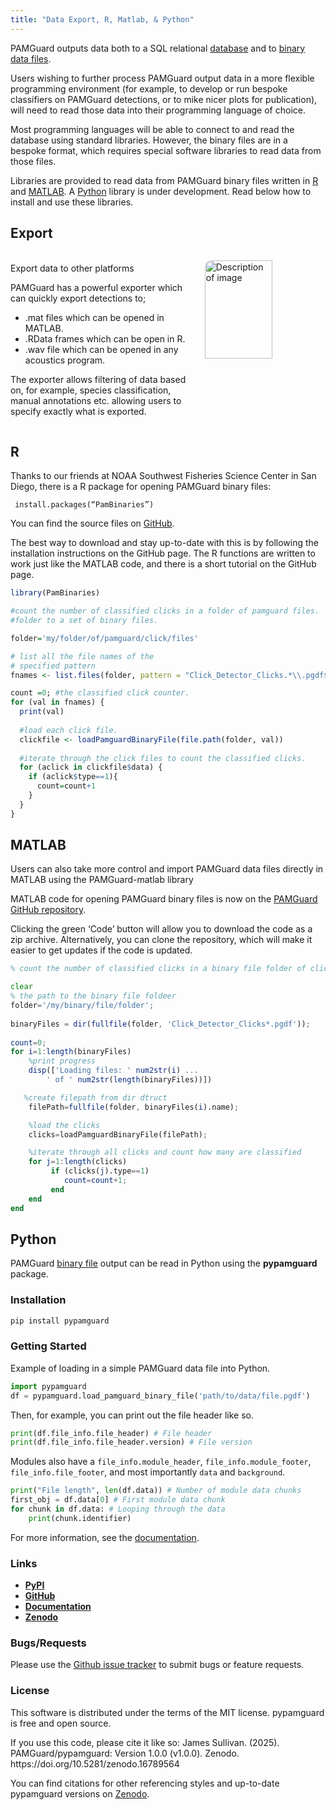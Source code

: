 ```yaml
---
title: "Data Export, R, Matlab, & Python"
---
```


PAMGuard outputs data both to a SQL relational [database](./olhelp/utilities/generalDatabaseHelp/docs/database_database.html) and to [binary data files](./olhelp/utilities/BinaryStore/docs/binarystore_overview.html).

Users wishing to further process PAMGuard output data in a more flexible programming environment (for example, to develop or run bespoke classifiers on PAMGuard detections, or to mike nicer plots for publication), will need to read those data into their programming language of choice.

Most programming languages will be able to connect to and read the database using standard libraries. However, the binary files are in a bespoke format, which requires special software libraries to read data from those files.

Libraries are provided to read data from PAMGuard binary files written in <a href="https://www.r-project.org/" target="matlab">R</a> and <a href="https://uk.mathworks.com/products/matlab.html" target="matlab">MATLAB</a>. A <a href="https://www.python.org/" target="matlab">Python</a> library is under development. Read below how to install and use these libraries.

::::::: panel-tabset
## Export

:::::: columns
:::: {.column width="60%"}
::: {style="text-align: left;"}
<p style="font-weight: bold; font-size: 18px;">

Export data to other platforms

</p>
:::

PAMGuard has a powerful exporter which can quickly export detections to;

-   .mat files which can be opened in MATLAB.
-   .RData frames which can be open in R.
-   .wav file which can be opened in any acoustics program.

The exporter allows filtering of data based on, for example, species classification, manual annotations etc. allowing users to specify exactly what is exported.
::::

::: {.column width="40%"}
<img src="./images/export_dialog.png" alt="Description of image" style="border-radius: 10px; width: 75%; height: 75%"/>
:::
::::::

## R

Thanks to our friends at NOAA Southwest Fisheries Science Center in San Diego, there is a R package for opening PAMGuard binary files:

<code> install.packages("PamBinaries") </code>

You can find the source files on [GitHub](https://github.com/TaikiSan21/PamBinaries).

The best way to download and stay up-to-date with this is by following the installation instructions on the GitHub page. The R functions are written to work just like the MATLAB code, and there is a short tutorial on the GitHub page.

``` r
library(PamBinaries)

#count the number of classified clicks in a folder of pamguard files. 
#folder to a set of binary files. 

folder='my/folder/of/pamguard/click/files'

# list all the file names of the
# specified pattern
fnames <- list.files(folder, pattern = "Click_Detector_Clicks.*\\.pgdf$")

count =0; #the classified click counter. 
for (val in fnames) {
  print(val)
  
  #load each click file.
  clickfile <- loadPamguardBinaryFile(file.path(folder, val))
  
  #iterate through the click files to count the classified clicks. 
  for (aclick in clickfile$data) {
    if (aclick$type==1){
      count=count+1
    }
  }
}
```

## MATLAB

Users can also take more control and import PAMGuard data files directly in MATLAB using the PAMGuard-matlab library

MATLAB code for opening PAMGuard binary files is now on the [PAMGuard GitHub repository](https://github.com/PAMGuard/PAMGuardMatlab).

Clicking the green 'Code' button will allow you to download the code as a zip archive. Alternatively, you can clone the repository, which will make it easier to get updates if the code is updated.

``` octave
% count the number of classified clicks in a binary file folder of clicks. 

clear
% the path to the binary file foldeer
folder='/my/binary/file/folder';
 
binaryFiles = dir(fullfile(folder, 'Click_Detector_Clicks*.pgdf'));
 
count=0; 
for i=1:length(binaryFiles)
    %print progress
    disp(['Loading files: ' num2str(i) ...
        ' of ' num2str(length(binaryFiles))])

   %create filepath from dir dtruct
    filePath=fullfile(folder, binaryFiles(i).name);

    %load the clicks
    clicks=loadPamguardBinaryFile(filePath);

    %iterate through all clicks and count how many are classified 
    for j=1:length(clicks)
         if (clicks(j).type==1) 
            count=count+1;
         end
    end
end
```

## Python

PAMGuard [binary file](./olhelp/utilities/BinaryStore/docs/binarystore_overview.html)
output can be read in Python using the **pypamguard** package.


### Installation

``` bash
pip install pypamguard
```

### Getting Started

Example of loading in a simple PAMGuard data file into Python.

``` python
import pypamguard
df = pypamguard.load_pamguard_binary_file('path/to/data/file.pgdf')
```

Then, for example, you can print out the file header like so.

``` python
print(df.file_info.file_header) # File header
print(df.file_info.file_header.version) # File version
```

Modules also have a `file_info.module_header`, `file_info.module_footer`, `file_info.file_footer`, and most importantly `data` and `background`.

``` python
print("File length", len(df.data)) # Number of module data chunks
first_obj = df.data[0] # First module data chunk
for chunk in df.data: # Looping through the data
    print(chunk.identifier)
```

For more information, see the [documentation](https://www.pamguard.org/pypamguard/).

### Links

-   [**PyPI**](https://pypi.org/project/pypamguard/)
-   [**GitHub**](https://github.com/PAMGuard/pypamguard)
-   [**Documentation**](https://www.pamguard.org/pypamguard/)
-   [**Zenodo**](https://doi.org/10.5281/zenodo.16789563)


### Bugs/Requests

Please use the [Github issue tracker](https://github.com/PAMGuard/pypamguard/issues) to submit bugs or feature requests.

### License

This software is distributed under the terms of the MIT license. pypamguard is free and open source.

If you use this code, please cite it like so: James Sullivan. (2025). PAMGuard/pypamguard: Version 1.0.0 (v1.0.0). Zenodo. https://doi.org/10.5281/zenodo.16789564

You can find citations for other referencing styles and up-to-date pypamguard versions on [Zenodo](https://doi.org/10.5281/zenodo.16789563).
:::::::
